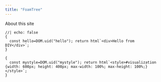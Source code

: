 ```yaml
---
title: "FoamTree"
---
```


About this site

```ojs
//| echo: false
{
  const hello=DOM.uid("hello"); return html`<div>Hello from DIV</div>`;
}
```

```ojs
{
  const mystyle=DOM.uid("mystyle"); return html`<style>#visualization {width: 600px; height: 400px; max-width: 100%; max-height: 100%;}</style>`;
} 
```
